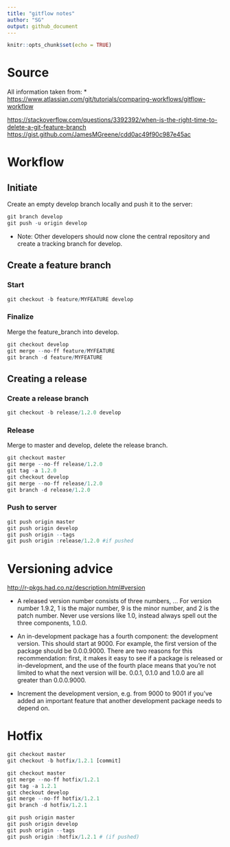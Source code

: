 ```yaml
---
title: "gitflow notes"
author: "SG"
output: github_document
---
```


```r
knitr::opts_chunk$set(echo = TRUE)
```

# Source

All information taken from:
* <https://www.atlassian.com/git/tutorials/comparing-workflows/gitflow-workflow>

<https://stackoverflow.com/questions/3392392/when-is-the-right-time-to-delete-a-git-feature-branch>
<https://gist.github.com/JamesMGreene/cdd0ac49f90c987e45ac>

# Workflow

## Initiate

Create an empty develop branch locally and push it to the server:

```r
git branch develop
git push -u origin develop
```

* Note: Other developers should now clone the central repository and create a 
tracking branch for develop.

## Create a feature branch

### Start

```r
git checkout -b feature/MYFEATURE develop
```

### Finalize

Merge the feature_branch into develop.

```r
git checkout develop
git merge --no-ff feature/MYFEATURE
git branch -d feature/MYFEATURE
```

## Creating a release

### Create a release branch

```r
git checkout -b release/1.2.0 develop
```

### Release

Merge to master and develop, delete the release branch.

```r
git checkout master
git merge --no-ff release/1.2.0
git tag -a 1.2.0
git checkout develop
git merge --no-ff release/1.2.0
git branch -d release/1.2.0
```

### Push to server

```r
git push origin master
git push origin develop
git push origin --tags
git push origin :release/1.2.0 #if pushed
```


# Versioning advice

<http://r-pkgs.had.co.nz/description.html#version>

* A released version number consists of three numbers, <major>.<minor>.<patch>. 
For version number 1.9.2, 1 is the major number, 9 is the minor number, and 2 
is the patch number. Never use versions like 1.0, instead always spell out the 
three components, 1.0.0.

* An in-development package has a fourth component: the development version. 
This should start at 9000. For example, the first version of the package should
be 0.0.0.9000. There are two reasons for this recommendation: first, it makes 
it easy to see if a package is released or in-development, and the use of the 
fourth place means that you’re not limited to what the next version will be. 
0.0.1, 0.1.0 and 1.0.0 are all greater than 0.0.0.9000.

* Increment the development version, e.g. from 9000 to 9001 if you’ve added an 
important feature that another development package needs to depend on.

# Hotfix

```r
git checkout master
git checkout -b hotfix/1.2.1 [commit]
```

```r
git checkout master
git merge --no-ff hotfix/1.2.1
git tag -a 1.2.1
git checkout develop
git merge --no-ff hotfix/1.2.1
git branch -d hotfix/1.2.1
```

```r
git push origin master
git push origin develop
git push origin --tags
git push origin :hotfix/1.2.1 # (if pushed)
```

